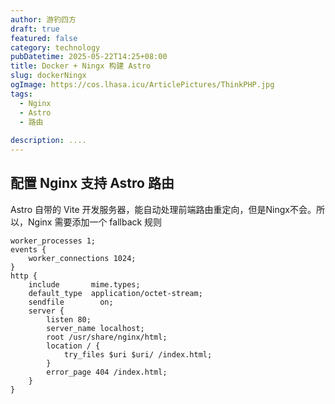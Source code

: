 ```yaml
---
author: 游钓四方
draft: true
featured: false
category: technology
pubDatetime: 2025-05-22T14:25+08:00
title: Docker + Ningx 构建 Astro 
slug: dockerNingx
ogImage: https://cos.lhasa.icu/ArticlePictures/ThinkPHP.jpg
tags:
  - Nginx
  - Astro
  - 路由
  
description: ....
---
```



## 配置 Nginx 支持 Astro 路由

Astro 自带的 Vite 开发服务器，能自动处理前端路由重定向，但是Ningx不会。所以，Nginx 需要添加一个 fallback 规则
```nginx
worker_processes 1;
events {
    worker_connections 1024;
}
http {
    include       mime.types;
    default_type  application/octet-stream;
    sendfile        on;
    server {
        listen 80;
        server_name localhost;
        root /usr/share/nginx/html;
        location / {
            try_files $uri $uri/ /index.html;
        }
        error_page 404 /index.html;
    }
}
```